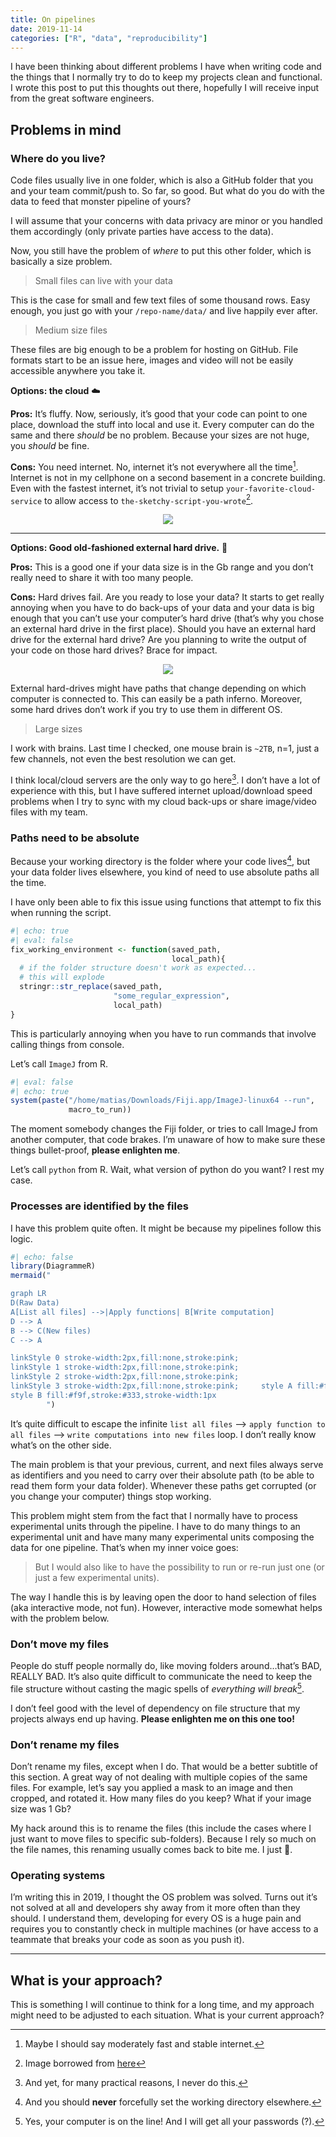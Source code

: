 ```yaml
---
title: On pipelines
date: 2019-11-14
categories: ["R", "data", "reproducibility"]
---
```


I have been thinking about different problems I have when writing code and the things that I normally try to do to keep my projects clean and functional. I wrote this post to put this thoughts out there, hopefully I will receive input from the great software engineers.


## Problems in mind

### Where do you live?

Code files usually live in one folder, which is also a GitHub folder that you and your team commit/push to. So far, so good. But what do you do with the data to feed that monster pipeline of yours?

I will assume that your concerns with data privacy are minor or you handled them accordingly (only private parties have access to the data).   

Now, you still have the problem of *where* to put this other folder, which is basically a size problem.

> Small files can live with your data 

This is the case for small and few text files of some thousand rows. Easy enough, you just go with your `/repo-name/data/` and live happily ever after.

> Medium size files

These files are big enough to be a problem for hosting on GitHub. File formats start to be an issue here, images and video will not be easily accessible anywhere you take it. 

**Options: the cloud** ☁️ 

**Pros:** It's fluffy. Now, seriously, it's good that your code can point to one place, download the stuff into local and use it. Every computer can do the same and there *should* be no problem. Because your sizes are not huge, you *should* be fine.

**Cons:** You need internet. No, internet it's not everywhere all the time[^maybe]. Internet is not in my cellphone on a second basement in a concrete building. Even with the fastest internet, it's not trivial to setup `your-favorite-cloud-service` to allow access to `the-sketchy-script-you-wrote`[^borrow]. 

<center>
![](simple_credentials.jpg)
</center>

***

**Options: Good old-fashioned external hard drive.** 💾

**Pros:** This is a good one if your data size is in the Gb range and you don't really need to share it with too many people. 

**Cons:** Hard drives fail. Are you ready to lose your data? It starts to get really annoying when you have to do back-ups of your data and your data is big enough that you can't use your computer's hard drive (that's why you chose an external hard drive in the first place). Should you have an external hard drive for the external hard drive? Are you planning to write the output of your code on those hard drives? Brace for impact.

<center>
![](spiderman_pointing_meme.jpg)
</center>

External hard-drives might have paths that change depending on which computer is connected to. This can easily be a path inferno. Moreover, some hard drives don't work if you try to use them in different OS. 

> Large sizes

I work with brains. Last time I checked, one mouse brain is `~2TB`, n=1, just a few channels, not even the best resolution we can get.

I think local/cloud servers are the only way to go here[^yet]. I don't have a lot of experience with this, but I have suffered internet upload/download speed problems when I try to sync with my cloud back-ups or share image/video files with my team.

### Paths need to be absolute

Because your working directory is the folder where your code lives[^wd], but your data folder lives elsewhere, you kind of need to use absolute paths all the time. 

I have only been able to fix this issue using functions that attempt to fix this when running the script.

```r
#| echo: true
#| eval: false
fix_working_environment <- function(saved_path,
                                    local_path){
  # if the folder structure doesn't work as expected...
  # this will explode 
  stringr::str_replace(saved_path,
                       "some_regular_expression",
                       local_path)
}

```

This is particularly annoying when you have to run commands that involve calling things from console.

Let's call `ImageJ` from R.

```r
#| eval: false
#| echo: true
system(paste("/home/matias/Downloads/Fiji.app/ImageJ-linux64 --run",
             macro_to_run))

```

The moment somebody changes the Fiji folder, or tries to call ImageJ from another computer, that code brakes. I'm unaware of how to make sure these things bullet-proof, **please enlighten me**.  

Let's call `python` from R. Wait, what version of python do you want? I rest my case.

### Processes are identified by the files

I have this problem quite often. It might be because my pipelines follow this logic.


```r
#| echo: false
library(DiagrammeR)
mermaid("

graph LR
D(Raw Data)
A[List all files] -->|Apply functions| B[Write computation]
D --> A
B --> C(New files)
C --> A

linkStyle 0 stroke-width:2px,fill:none,stroke:pink;
linkStyle 1 stroke-width:2px,fill:none,stroke:pink;
linkStyle 2 stroke-width:2px,fill:none,stroke:pink;
linkStyle 3 stroke-width:2px,fill:none,stroke:pink;     style A fill:#f9f, stroke:#333,stroke-width:1px        
style B fill:#f9f,stroke:#333,stroke-width:1px        
        ")
```




It's quite difficult to escape the infinite `list all files` --> `apply function to all files` --> `write computations into new files` loop. I don't really know what's on the other side. 

The main problem is that your previous, current, and next files always serve as identifiers and you need to carry over their absolute path (to be able to read them form your data folder). Whenever these paths get corrupted (or you change your computer) things stop working.

This problem might stem from the fact that I normally have to process experimental units through the pipeline. I have to do many things to an experimental unit and have many many experimental units composing the data for one pipeline. That's when my inner voice goes:

> But I would also like to have the possibility to run or re-run just one (or just a few experimental units).

The way I handle this is by leaving open the door to hand selection of files (aka interactive mode, not fun). However, interactive mode somewhat helps with the problem below.

### Don't move my files

People do stuff people normally do, like moving folders around...that's BAD, REALLY BAD. It's also quite difficult to communicate the need to keep the file structure without casting the magic spells of *everything will break*[^yourcomputer].

I don't feel good with the level of dependency on file structure that my projects always end up having. **Please enlighten me on this one too!**

### Don't rename my files

Don't rename my files, except when I do. That would be a better subtitle of this section. A great way of not dealing with multiple copies of the same files. For example, let's say you applied a mask to an image and then cropped, and rotated it. How many files do you keep? What if your image size was 1 Gb? 

My hack around this is to rename the files (this include the cases where I just want to move files to specific sub-folders). Because I rely so much on the file names, this renaming usually comes back to bite me. I just 🤷.

### Operating systems

I'm writing this in 2019, I thought the OS problem was solved. Turns out it's not solved at all and developers shy away from it more often than they should. I understand them, developing for every OS is a huge pain and requires you to constantly check in multiple machines (or have access to a teammate that breaks your code as soon as you push it).

***

## What is your approach? 

This is something I will continue to think for a long time, and my approach might need to be adjusted to each situation. What is your current approach?


[^yet]: And yet, for many practical reasons, I never do this.
[^maybe]: Maybe I should say moderately fast and stable internet.
[^wd]: And you should **never** forcefully set the working directory elsewhere.
[^yourcomputer]: Yes, your computer is on the line! And I will get all your passwords (?).
[^borrow]: Image borrowed from [here](https://freek.dev/459-how-to-setup-and-use-the-google-calendar-api)
